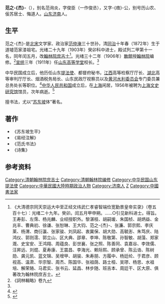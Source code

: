 {{noteta
|T=zh-hans:范之杰;zh-hk:范之杰;zh-tw:范之杰;
}}
'''范之-{杰}-'''（{{bd|1872年||1957年|catIdx=F}}），别名范询炎，字俊臣（一作俊丞），又字-{瘖}-公，别号历山农、佞苏居士、悔道人。[[山东|山东]][[济南|济南]]人。

==生平==
范之-{杰}-是[[北宋|北宋]]文学家、政治家[[范仲淹|范仲淹]]三十世孙，清[[同治|同治]]十年春（1872年）生于道墟范家溇祖宅。光绪二十九年（1903年）癸卯科中进士，殿试列二甲第十一名，同年闰五月，改[[翰林院|翰林院]][[庶吉士|庶吉士]]<ref>《大清德宗同天崇运大中至正经文纬武仁孝睿智端俭宽勤景皇帝实录》（卷五百十七）：光绪二十九年。癸卯。闰五月甲申朔。……○引见新科进士。得旨。王寿彭、左霈、杨兆麟、业经授职外。黎湛枝、胡嗣瑗、朱国桢、胡炳益、金兆丰、曹典初、徐谦、张恕琳、王大钧、范之-{杰}-、张濂、郭宗熙、李庆莱、杨渭、商衍瀛、张家骏、刘凤起、衷冀保、胡大勋、高毓浵、朱笃庆、陆鸿仪、郭则澐、郭立山、区大典、邵章、李坤、陈敬第、孙智敏、胡藻、郑家溉、史宝安、王鸿翔、周蕴良、彭世襄、张之照、陈善同、袁嘉谷、李效儒、汪昇远、刘焜、夏寿康、王震昌、李海光、赖际熙、顾承曾、陈云诰、陈树勋、龚元凯、蓝文锦、吴增甲、胡骏、朱寿朋、方履中、杨廷纶、于君彦、顾视高、温肃、华宗智、周杰、陈国华、张祖荫、路士桓、吴璆、杨思、水祖培、解荣辂、马君实、张书云、延昌、林步随、班吉本、周廷干、区大原、俱著改为翰林院庶吉士。</ref>。光绪三十二年（1906年）[[散館|散館]]授[[翰林院|翰林院]]编修。<ref>《詞林輯略》卷九</ref>[[宣统|宣统]]三年（1911年）任[[山东大学|山东高等学堂]]校长。<ref name=rxy/>

中华民国成立后，他历任山东[[提法使|提法使]]、都督府秘书，[[江西|江西]]高等检察厅厅长、[[湖北|湖北]]高等审判厅厅长、烟酒税务局长、山东民政厅视察员以及[[黄河水利委员会_(中华民国)|黄河水利委员会]]专门委员兼总务处长等职位。<ref name=rxy>{{cite web | language =  | publisher =  | title = 抢救“国宝” 功不可灭 乡贤范之-{杰}-其人其事 | url = http://ej.eshangyu.com/013/032-1.htm | author = 阮先羽 | date =  | accessdate =  }}</ref>[[中华人民共和国|中华人民共和国]]成立后，在[[上海|上海]]闲居，1956年被聘为[[上海文史研究馆|上海文史研究馆]]馆员，次年病逝。<ref>{{cite web| language =| publisher =山东省情网| title =济南市人物：范之-{杰}-| url =http://sd.infobase.gov.cn/bin/mse.exe?seachword=&K=a&A=84&rec=110&run=13| author =| date =| accessdate =| deadurl =yes| archiveurl =https://web.archive.org/web/20131126193608/http://sd.infobase.gov.cn/bin/mse.exe?seachword=| archivedate =2013-11-26}}</ref>

擅书法，尤以“[[苏东坡|苏东坡]]体”著名。

==著作==
*《苏东坡生平》
*《易经注解》
*《范氏书法》
*《诗集》

==参考资料==
{{reflist|2}}


{{光绪二十九年癸卯科殿试金榜}}
{{DEFAULTSORT:Fan范}}
[[Category:清朝翰林院庶吉士|Category:清朝翰林院庶吉士]]
[[Category:清朝翰林院编修|Category:清朝翰林院编修]]
[[Category:中华民国山东提法使|Category:中华民国山东提法使]]
[[Category:中華民國大陸時期政治人物|Category:中華民國大陸時期政治人物]]
[[Category:济南人|Category:济南人]]
[[Category:范姓|Z]]
[[Category:中國書法家|Category:中國書法家]]